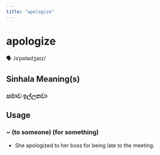 ```yaml
---
title: "apologize"
---
```


# apologize

🗣️ /əˈpɒlədʒaɪz/

## Sinhala Meaning(s)

### සමාව ඉල්ලනවා

## Usage

### ~ (to someone) (for something)

- She apologized to her boss for being late to the meeting.

